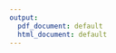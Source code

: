 ---
output:
  pdf_document: default
  html_document: default
---
<title> ggsolvencyii </title>
---
output: github_document
---

<!-- README.md is generated from README.Rmd. Please edit that file -->

```{r,init,echo=FALSE,results=FALSE,warnings=FALSE,message=FALSE}
knitr::opts_chunk$set(collapse=TRUE,comment="#>",fig.path="README-")
library(ggplot2)
library(ggsolvencyii)
```


# ggsolvencyii

The goal of ggsolvencyii is to show the buildup ("build-down") of the Solvency II SCR from the individual risks, whether for standard formula or (partial) intern models.

## status

```{r, out.width='25%', fig.align='right', echo=FALSE, border = FALSE}
knitr::include_graphics('vignettes/images/logo_engels_rvignettes.png')
```
[![Project Status: WIP – Initial development is in progress, but there has not yet been a stable, usable release suitable for the public.](https://www.repostatus.org/badges/latest/wip.svg)](https://www.repostatus.org/#wip)
[![Travis-CI.com Build Status](https://travis-ci.com/vanzanden/ggsolvencyii.svg?branch=master)](https://travis-ci.com/vanzanden/ggsolvencyii)



<!-- 
[![Build status](https://ci.appveyor.com/api/projects/status/github/vanzanden/ggsolvencyii?branch=master)](https://ci.appveyor.com/project/vanzanden/ggsolvencyii/branch/master)
[![version](http://www.r-pkg.org/badges/version/ggsolvencyii)](https://CRAN.R-project.org/package=ggsolvencii)
![cranlogs](http://cranlogs.r-pkg.org./badges/ggsolvencyii)
[![codecov](https://codecov.io/gh/vanzanden/ggsolvencyii/branch/master/graph/badge.svg)](https://codecov.io/gh/vanzanden/ggsolvencyii)
-->


## Installation

You can install ggsolvencyii from Github:

```{r gh-installation, eval = FALSE}
# install.packages("devtools")
devtools::install_github("vanzanden/ggsolvencyii")
# or from the binary in github.com/vanzanden/ggsolvencyii/binaries/windows
```


## short version
This README is a short version of the vignette https://github.com/vanzanden/ggsolvencyii/tree/master/vignettes/ggsolvencyii.html 

## example

ggsolvencyii builds on ggplot-functionality and provides three geom's: `geom_sii_risksurface`, `geom_sii_riskoutline` and `geom_sii_riskconnection`

These three goem's were used to produce the following plot which for example could be used for an ORSA report. 



```{r, showcase, out.width='70%', echo = FALSE, message=FALSE }
        testdata <- sii_z_ex1_data[sii_z_ex1_data$id <= 7,]
        testdata <- testdata[testdata$time <= 2018,]

        testparams <- NULL
        testparams$structuredf <- sii_structure_sf16_eng # sii_z_ex_structure
        testparams$fillcolors <- sii_z_ex1_fillcolors
        testparams$edgecolors <- sii_z_ex1_edgecolors
        testparams$levelmax <- 99 #sii_z_ex1_levelmax
        testparams$aggregatesuffix <- "_other"
        testparams$plotdetails <-  sii_z_ex1_plotdetails

        testmaxscrvalue = NULL # 100
        testscalingx = .22 # 0.02
        testscalingy = 1 # 0.02
        testrotationdegrees = NULL # 10 # -10 # 70
        testrotationdescription = NULL # operational #  life # l_longevity # h_s_longevity
        testsquared = FALSE # TRUE

ggplot2::ggplot() +
    ggsolvencyii::geom_sii_risksurface(
        data = testdata[testdata$id == 1, ]
                                     , mapping = ggplot2::aes(
        x = time,
        y = ratio,
        value = value,  id = id, description = description, fill = description,
        color = description
                        ),
                        structuredf = testparams$structuredf, levelmax = testparams$levelmax, aggregatesuffix = testparams$aggregatesuffix,
        maxscrvalue =  25.7433642812936,
                        scalingx = testscalingx, scalingy = testscalingy,rotationdegrees = testrotationdegrees,
                        rotationdescription = testrotationdescription, squared = testsquared,
        plotdetails = NULL,
        lwd = 0.25,
        alpha = 1
        ) +
  ggplot2::theme_bw() +
  ggplot2::scale_fill_manual(name = "risks", values = testparams$fillcolors) +
  ggplot2::scale_color_manual(name = "risks", values = testparams$edgecolors) +
  ggsolvencyii::geom_sii_risksurface(data = testdata, mapping = ggplot2::aes(
        x = time,
        y = ratio,
        value = value,  id = id, description = description, fill = description, color = description
                        ),
                        structuredf = testparams$structuredf, levelmax = testparams$levelmax, aggregatesuffix = testparams$aggregatesuffix,
                        maxscrvalue = testmaxscrvalue, scalingx = testscalingx, scalingy = testscalingy,rotationdegrees = testrotationdegrees,
                        rotationdescription = testrotationdescription, squared = testsquared,
        plotdetails = testparams$plotdetails,
        lwd = 0.25,
        alpha = 1.0
        ) +
  ggsolvencyii::geom_sii_riskconnection(data = testdata, mapping = ggplot2::aes(
        comparewithid = comparewithid,
        x = time,
        y = ratio,      id = id), arrow = ggplot2::arrow(angle = 10, type = "open" ), alpha = 0.15) +
  ggsolvencyii::geom_sii_riskoutline(data = testdata, mapping = ggplot2::aes(
        comparewithid = comparewithid,
        x = time,
        y = ratio,
        value = value,  id = id, description = description
                        ),
        color = "red",
        lwd = 0.25,
        alpha = 0.6,
                        structuredf = testparams$structuredf, levelmax = testparams$levelmax, aggregatesuffix = testparams$aggregatesuffix,
                        maxscrvalue = testmaxscrvalue, scalingx = testscalingx, scalingy = testscalingy,rotationdegrees = testrotationdegrees,
                        rotationdescription = testrotationdescription, squared = testsquared,
        plotdetails = testparams$plotdetails) +
  ggsolvencyii::geom_sii_risksurface(
        data = testdata,
                          mapping = ggplot2::aes(
        x = time,
        y = ratio,
        value = value,  id = id, description = description, fill = description #,
        # color = description
                        ),
                        structuredf = testparams$structuredf, levelmax = testparams$levelmax, aggregatesuffix = testparams$aggregatesuffix,
                        maxscrvalue = testmaxscrvalue, scalingx = testscalingx, scalingy = testscalingy,rotationdegrees = testrotationdegrees,
                        rotationdescription = testrotationdescription, squared = testsquared,
        plotdetails = sii_z_ex1_plotdetails2,

        alpha = 0.15,
        color = NA
                        )


## cleanup ============================================================== =====
rm(testparams) ; rm(testdata) ; rm(testmaxscrvalue); rm(testrotationdegrees);rm(testrotationdescription); rm(testscalingx); rm(testscalingy); rm(testsquared)
## ====================================================================== =====
```
The total surface (to the centerpoint of each circle) of the outer segments show the size of undiversified risks. Diversification is made visible by the difference between the risk segment and the next segment nearer to the center of the plot. The red (out)lines are displayed for comparison with the previous SCR buildup. 


## Baseplot and options

### base
An life insurer reports its solvency ratio following Standard Formula rules, with English names for all risks. It has a set of risks, diversification effects, and accumulations to the SCR for the current situation ('id'=1) and three three-year ORSA scenarios ('id' is 2-4, 5-7, 8-10). The results are stored in a datafile of which the first lines and columns are shown here: 
```{r origdata, echo = FALSE}
t <- tidyr::spread(data = sii_z_ex1_data, key = description, value = value)
t <- as.data.frame(t)
t <- t[order(t$id),]
t <- dplyr::select( t, id, time, comparewithid, ratio, SCR, dplyr::everything())
t <- t[1:3 ,1:8]
knitr::kable(x = t)
```

The SCR composition of the current situation (id = 1) is shown below where `sii_z_ex1_data` a tidyverse transformation is of the data.

```{r example1, out.width='50%', warning = FALSE}
ggplot() +
  geom_sii_risksurface(
    data = sii_z_ex1_data[sii_z_ex1_data$id == 1, ],
    mapping = aes(x = time, y = ratio, id = id, value = value, 
                           description = description, 
                           fill = description, color = description) ) +
theme_bw() +
scale_fill_manual(name = "Risks",values = sii_x_fillcolors_sf16_eng) +
scale_color_manual(name = "Risks",values = sii_x_edgecolors_sf16_eng)

```

### structure

`Geom_sii_risksurface` uses one default table for this plot `sii_structure_sf16_eng`. It defines each risks by indicating from which combined 'child'-risks and diversification (suffix 'd') it is made up. Passing another structure table makes this geom usable for localisation or for internal models. 


### levelmax
To prevent cluttering of the legend it is possible to group the smallest items of a level by providing a levelmax-table in such a way that the indicated maximum items in that level is not exceded. the example is on another dataset `sii_z_ex2_data`, with only one SCR result. 

```{r examplelevelmax, echo = FALSE, out.width='50%', warning = FALSE, message = FALSE}
ggplot() +
  geom_sii_risksurface(
    data = sii_z_ex2_data,
    mapping = aes(x = time, y = ratio, id = id, value = value, 
                           description = description, 
                           fill = description, color = description),
                  levelmax = sii_levelmax_sf16_993) +
theme_bw() +
scale_fill_manual(name = "Risks",values = sii_x_fillcolors_sf16_eng) +
scale_color_manual(name = "Risks",values = sii_x_edgecolors_sf16_eng)

```

### Rotation and squared 

`Rotationdescription` rotates the plot in such a way that the indicated item (can be on either level, i.e. works also on 'life' or 'operational') is plotted on just on the righthandside of '12 o'clock'. `rotationdegrees provides an added rotation. The example rotates 'm_equity' to 12 'o clock, and then 45 degrees counter clockwise.

The option squared makes a square plot, with the surface of all segments still in proportion. 
```{r rotationsquare, echo = FALSE, out.width='50%', warning = FALSE, message = FALSE}
ggplot() +
  geom_sii_risksurface(
    data = sii_z_ex2_data,
    mapping = aes(x = time, y = ratio, id = id, value = value, 
                           description = description, 
                           fill = description, color = description),
                  squared = TRUE,
                  rotationdescription = 'm_equity',
                  rotationdegrees = -45) +
theme_bw() +
scale_fill_manual(name = "Risks",values = sii_x_fillcolors_sf16_eng) +
scale_color_manual(name = "Risks",values = sii_x_edgecolors_sf16_eng)
```
The second plot shows a comparison between a circle and square plot of the same data. Note that the radius of the SCR circle is smaller than the size of the SCR square and that angles are different because in the corners there is 'additional' surface available compared to a circle.

```{r, circlesquare,out.width='50%', echo=FALSE}
## vergelijk grootte van rond en square in een figuur =================== =====

ggplot2::ggplot() +
  geom_sii_risksurface(data = sii_z_ex2_data,
              mapping = ggplot2::aes(x = 10, y = 5 , id = id, value = value
                                     ,description = description
                                    ,fill = description
                                    ,color = description
                                    ),
              # color = NA
              lwd = .75
              ,alpha = 0.6
  ) +
  ggplot2::theme_bw()  +
  ggplot2::scale_fill_manual(name = "Componenten",values = sii_x_fillcolors_sf16_eng) +
  ggplot2::scale_color_manual(name = "Componenten",values = sii_x_edgecolors_sf16_eng) +
  geom_sii_risksurface(data = sii_z_ex2_data,
              mapping = ggplot2::aes(x = 10, y = 5 , id = id, value = value,
                            description = description
                            ,fill = description
                                        ),
              color = "black",
              lwd = .5,
              squared = TRUE,
              # rotationdegrees = 45,
              alpha = .2
   )
```

### scaling
all SCR-buildups from a single call to `geom_sii_risksurface` or `geom_sii_riskoutline` plot are by default scaled in such a way that the largest SCR has a plotradius of one. When combining more calls, with several datasets a manual `maxscrvalue`-value can be given as a parameter. To prevent distortion, depending on the scale of x and y axis, `scalingx` and `scalingy` parameters are available.

### Plotdetails
The plotdetails table can be passed as a parameter to `geom_sii_risksurface` and `geom_sii_riskoutline`. It indicates whether to actual plot surfaces or outlinesegments (1 to 4) *after* the composition of the round (or squared) layout of segments. An example is the seperate plotting of inner and outer segments, with different transparancy in the showcase, or only plotting the outline of the SCR itself and the lowest risklevels. See the separate vignette for a detailed explanation.

### Outlines, comparewithid
With the optional aes `comparewithid` in `geom_sii_riskoutline` it is possible (without the need of bothersome data-manipulation) to overlay  the outline of one SCR over the surfaceplot of another. This for easy comparison between the two. See vignettes "geom_sii_riskoutline" and "geom_sii_riskconnection" for details
